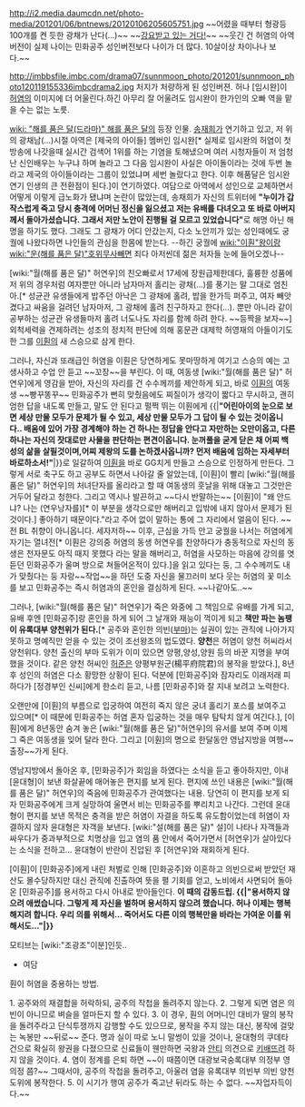 http://i2.media.daumcdn.net/photo-media/201201/06/bntnews/20120106205605751.jpg
~~어렸을 때부터 형광등 100개를 켠 듯한 광채가 난다(...)~~ ~~[[강요받고 있는 거다!]]~~
~~웃긴 건 허염의 아역버전이 실제 나이는 민화공주 성인버전보다 나이가 더 많다. 10살이상 차이나나 보다.~~

http://imbbsfile.imbc.com/drama07/sunnmoon_photo/201201/sunnmoon_photo120119155336imbcdrama2.jpg
처지가 처량하게 된 성인버젼. 허나 [임시완]이 [[허염]]의 이미지에 더 어울린다.하긴 아무리 잘 어울려도 임시완이 한가인의 오빠 역을 맡을 수는 없는 노릇.

[[wiki: "해를 품은 달(드라마)" 해를 품은 달]]의 등장 인물. [[송재희]]가 연기하고 있고, 저 위의 광채남(...)시절 아역은 [제국의 아이들] 멤버인 임시완[* 실제로 임시완의 허염이 첫 방송에 나갓을때 실시간 검색어 1위를 하는 기염을 토해냈으며 여러 시청자들이 저 엄청난 신인배우는 누구냐 하며 놀라고 그 다음 임시완이 사실은 아이돌이라는 것에 두번 놀라고 제국의 아이들이라는 그룹이 있었냐며 세번 놀랐다고 한다. 이후 해품달은 임시완 연기 인생의 큰 전환점이 된다.]이 연기하였다. 여담으로 아역에서 성인으로 교체하면서 어떻게 이렇게 급노화가 됐냐며 논란이 많았는데, 송채희가 자신의 트위터에 '''"누이가 갑작스럽게 죽고 당시 충격에 어머닌 정신을 잃으셨고 저는 유배를 다녀오고 또 바로 아버지께서 돌아가셨습니다. 그래서 저만 노안이 진행될 걸 모르고 있었습니다"'''로 해명 아닌 해명을 하기도 했다. 그래도 그 광채가 어디 안갔는지, 다소 노안끼가 있는 성인때에도 궁궐에 나왔다하면 나인들의 관심을 한몸에 받는다. --하긴 궁궐에 [[wiki:"이훤"왕]]이랑 [[wiki:"운(해를 품은 달)"호위무사]]빼면 죄다 아저씬데 젊은 처자들 눈에 들어오겠나--

[wiki:"월(해를 품은 달)" 허연우]의 친오빠로서 17세에 장원급제한데다, 훌륭한 성품에 저 위의 경우처럼 여자뿐만 아니라 남자마저 홀리는 광채(...)를 풍기는 말 그대로 엄친아.[* 성균관 유생들에게 밥주던 아낙은 그 광채에 홀려, 밥을 한가득 퍼주고, 여자 빼앗겼다고 싸움을 걸려던 남자마저, 그 광채에 홀려 친구하자고 한다(...). 뿐만 아니라 같이 공부하는 성균관 유생들마저 홀려 너도나도 자리를 함께 하려 한다. ~~등짝을 보자~~] 외척세력을 견제하려는 성조의 정치적 판단에 의해 홍문관 대제학 허영재의 아들이기도 한 그를 [[이훤]]의 새 스승으로 삼게 한다. 

그러나, 자신과 또래급인 허염을 이훤은 당연하게도 못마땅하게 여기고 스승의 예는 고생사하고 수업 안 듣고 ~~꼬장~~을 부린다. 이 때, 여동생 [wiki:"월(해를 품은 달)" 허연우]에게 영감을 받아, 자신의 자리를 건 수수께끼를 제안하게 되고, 바로 [[이훤]]의 여동생 ~~빵꾸똥꾸~~ 민화공주가 뻔히 맞췄음에도 찌질이가 생각이 짧다고 무시하고, 괜히 엄한 답을 내도록 만들고, 말도 안 된다고 펄쩍 뛰는 이훤에게 {{|'''"어린아이의 눈으로 보면 세상 만물 모두가 문제가 될 수 있고, 세상 만물 모두가 그 답이 될 수 있는 것이옵니다.. 배움에 있어 가장 경계해야 하는 건 하나는 정답을 안다고 자만하는 오만이옵고, 다른 하나는 자신의 잣대로만 사물을 판단하는 편견이옵니다. 눈꺼풀을 굳게 닫은 채 어찌 백성의 삶을 살필것이며,어찌 제왕의 도를 논하겠사옵니까? 먼저 배움에 임하는 자세부터 바로하소서!"'''|}}로 일갈하여 [[이훤]]을 바로 GG치게 만들고 스승으로 인정하게 만든다. 그렇게 서로 축구도 하고 공부도 하면서 나아갈 줄 알았는데, [이훤]이 빨리 [wiki:"월(해를 품은 달)" 허연우]의 처녀단자를 올리라고 할 때 여동생의 훗날을 위해 대놓고 그것만은 거두어 달라고 청한다. 그리고 역시나 발끈하고 ~~다시 반말하는~~ [이훤]이 "왜 안드냐? 나는 (연우낭자를)[* 이 부분을 생각으로만 해버리고 입밖에 내지 않아서 문제가 된 것이다.] 좋아하기 때문이다."라고 주어 없이 말하는 통에 그 자리에서 얼음이 된다. ~~전 BL 취향이 아니옵니다. 세자저하~~ 이후, 근심을 가득 안고 궁궐을 나서는 허염에게 자기는 열녀전[* 이훤은 강의중 허염의 동생 허연우를 찬양하다가 충동적으로 자신의 동생은 천자문도 아직 때지 못했다 라는 말을 해버리고, 허염을 사모하는 마음에 강의를 엿듣던 민화공주가 울며 방으로 쳐들어온적이 있다.]을 읽고 있다는 둥, 그 수수께끼도 내가 맞췄다는 둥 자랑~~작업~~을 하던 도중 자신을 물끄러미 보다 웃는 허염의 꽃 미소를 보고 민화공주는 즉시 허염과의 혼인을 결심하게 된다. ~~나같아도..~~




그러나, [wiki:"월(해를 품은 달)" 허연우]가 죽은 와중에 그 책임으로 유배를 가게 되고, 유배 후엔 [민화공주]랑 혼인을 하게 되어 그 날개와 재능이 꺽이게 되고 '''책만 파는 놈팽이 유록대부 양천위가 된다.'''[* 공주와 혼인한 의빈([[부마]])는 실권이 있는 관직에 나아가지 못하고 명예직만 얻을 수 있는 것이 조선왕조의 법도였다. '''양천'''은 허염이 양천 허씨라서 양천위다. 양천 출신의 부마 도위가 이미 있으면 양평,양성,양원 등의 바꾼 지명을 부여했을 것이다. 같은 양천 허씨인 [[허준]]은 양평부원군(楊平府院君)의 봉작을 받았다.], 8년 후 성인의 허염은 다소 황망한 상황이 된다. 덕분에 [민화공주]와 잠자리도 이래저래 피하다가 [정경부인 신씨]에게 한소리 듣고, 나름 [민화공주]와 잘 지내 보려고 노력한다. 

오랜만에 [이훤]의 부름으로 입궁하여 여전히 죽지 않은 궁녀 홀리기 포스를 보여주고 있으며[* 이 때문에 민화공주는 허염 혼자 입궁하는 것을 매우 탐탁치 않게 여긴다.], [이훤]에게 8년동안 숨겨 놓은 [wiki:"월(해를 품은 달)"허연우]의 유서를 보여 주며 이제 그 죽은 여동생을 잊어 달라 한다. 그리고 [이훤]의 명으로 한달동안 영남지방을 여행~~출장~~가게 된다.

영남지방에서 돌아온 후, [민화공주]가 회임을 하였다는 소식을 듣고 좋아하지만, 이내 [윤대형]이 보낸 화살끝에 매어놓은 편지를 보게 된다. 편지에 쓰인 내용은 [wiki:"월(해를 품은 달)" 허연우]의 죽음에 민화공주가 관여했다는 내용. 당연히 이 편지를 보게 되자 민화공주에게 크게 실망하여 울면서 비는 민화공주를 뿌리치고 나간다. 그런데 윤대형이 편지를 보낸 목적은 충격을 받은 허염이 자결을 하도록 유도함이었는데 허염이 자결하지 않자 윤대형은 자객을 보낸다. [wiki:"설(해를 품은 달)" 설]이 나타나 자객들과 싸우다가 중과부적으로 치명상을 입고 염의 품 안에서 죽어가면서 [허연우]가 살아있다는 소식을 전하고... 윤대형이 반란이 진압된 후 [허연우]와 재회하게 된다.

[이훤]이 [민화공주]에게 내린 처벌로 인해 [민화공주]와 이혼하고 의빈으로써 받았던 재산도 몰수당하지만 대신 관직에 진출하여 뜻을 펼 기회를 얻고, 노비에서 사면되어 돌아온 [민화공주]를 용서하고 다시 아내로 받아들인다. '''이 때의 감동드립. {{|"용서하지 않으려 애썼습니다. 그렇게 제 자신을 벌하며 용서하지 않으려 했습니다. 허나 이제는 행복해지려 합니다. 우리 의를 위해서... 죽어서도 다른 이의 행복만을 바라는 가여운 이를 위해서도..."|}}'''

모티브는 [wiki:"조광조"이분]인듯..

*여담

훤이 허염을 중용하는 방법.

1. 공주와의 재결합을 허락하되, 공주의 작첩을 돌려주지 않는다.
2. 그렇게 되면 염은 의빈이 아니므로 벼슬을 얼마든지 할 수 있다.
3. 이 경우, 훤의 어머니인 대비가 딸의 봉작을 돌려주라고 단식투쟁까지 감행할 수도 있으므로, 봉작을 주지 않는 대신, 봉작에 걸맞는 녹봉만 ~~뒤로~~ 준다. 명과 실이 따로 노니 말썽이 있을 것이나, 윤대형의 쿠데타건으로 확실히 왕권을 다졌으므로 신료들이 웬만하면 국왕과 [[안티]] 의견으로 [[키배]]뜨려 하지 않을 것이다.
4. 염이 정계를 은퇴 하면 ~~이 때쯤이면 대광보국숭록대부 의정부 영의정 쯤?~~ 그때서야, 공주의 작첩을 돌려주고, 아울러 염을 유록대부 의빈부 의빈 양천도위에 봉작한다.
5. 이 시기가 행여 공주가 죽고난 뒤라도 하는 수 없다. ~~자업자득이다.~~
